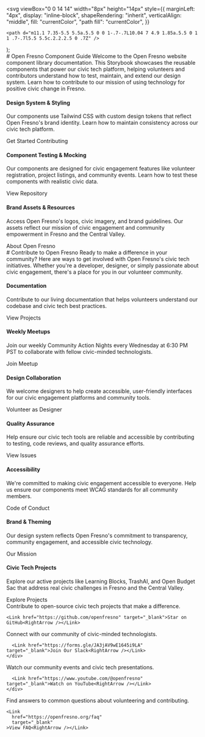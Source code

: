 
  <svg
    viewBox="0 0 14 14"
    width="8px"
    height="14px"
    style={{
      marginLeft: "4px",
      display: "inline-block",
      shapeRendering: "inherit",
      verticalAlign: "middle",
      fill: "currentColor",
      "path fill": "currentColor",
    }}
  >
    <path d="m11.1 7.35-5.5 5.5a.5.5 0 0 1-.7-.7L10.04 7 4.9 1.85a.5.5 0 1 1 .7-.7l5.5 5.5c.2.2.2.5 0 .7Z" />
  </svg>
);

<Meta title="Get Started" />

<div className="sb-container">
  <div className="sb-section-title">
    # Open Fresno Component Guide
    Welcome to the Open Fresno website component library documentation. This Storybook showcases the reusable components that power our civic tech platform, helping volunteers and contributors understand how to test, maintain, and extend our design system. Learn how to contribute to our mission of using technology for positive civic change in Fresno.
  </div>
  <div className="sb-section">
    <div className="sb-section-item">
      <BasePathImage
        src="/storybook-assets/styling.png"
        alt="Open Fresno design system with Tailwind CSS and custom styling"
        width={0}
        height={0}
        style={{ width: "100%", height: "auto" }}
      />
      <h4 className="sb-section-item-heading">Design System & Styling</h4>
      <p className="sb-section-item-paragraph">Our components use Tailwind CSS with custom design tokens that reflect Open Fresno's brand identity. Learn how to maintain consistency across our civic tech platform.</p>
      <Link
        href="https://openfresno.org/get-started"
        target="_blank"
      >Get Started Contributing<RightArrow /></Link>
    </div>
    <div className="sb-section-item">
      <BasePathImage
        width={0}
        height={0}
        style={{ width: "100%", height: "auto" }}
        src="/storybook-assets/context.png"
        alt="Testing civic tech components with proper context and mock data"
      />
      <h4 className="sb-section-item-heading">Component Testing & Mocking</h4>
      <p className="sb-section-item-paragraph">Our components are designed for civic engagement features like volunteer registration, project listings, and community events. Learn how to test these components with realistic civic data.</p>
      <Link
        href="https://github.com/openfresno/fe-openfresno.org-doc"
        target="_blank"
      >View Repository<RightArrow /></Link>
    </div>
    <div className="sb-section-item">
      <BasePathImage
        width={0}
        height={0}
        style={{ width: "100%", height: "auto" }}
        src="/storybook-assets/assets.png"
        alt="Open Fresno brand assets, icons, and civic imagery"
      />
      <div>
        <h4 className="sb-section-item-heading">Brand Assets & Resources</h4>
        <p className="sb-section-item-paragraph">Access Open Fresno's logos, civic imagery, and brand guidelines. Our assets reflect our mission of civic engagement and community empowerment in Fresno and the Central Valley.</p>
        <Link
          href="https://openfresno.org/about"
          target="_blank"
        >About Open Fresno<RightArrow /></Link>
      </div>
    </div>
  </div>
</div>
<div className="sb-container">
  <div className="sb-section-title">
    # Contribute to Open Fresno
    Ready to make a difference in your community? Here are ways to get involved with Open Fresno's civic tech initiatives. Whether you're a developer, designer, or simply passionate about civic engagement, there's a place for you in our volunteer community.
  </div>

  <div className="sb-section">
    <div className="sb-features-grid">
      <div className="sb-grid-item">
        <BasePathImage
          width={0}
          height={0}
          style={{ width: "100%", height: "auto" }}
          src="/storybook-assets/docs.png"
          alt="Open Fresno component documentation and development guides"
        />
        <h4 className="sb-section-item-heading">Documentation</h4>
        <p className="sb-section-item-paragraph">Contribute to our living documentation that helps volunteers understand our codebase and civic tech best practices.</p>
        <Link
          href="https://openfresno.org/projects"
          target="_blank"
        >View Projects<RightArrow /></Link>
      </div>
      <div className="sb-grid-item">
        <BasePathImage
          width={0}
          height={0}
          style={{ width: "100%", height: "auto" }}
          src="/storybook-assets/share.png"
          alt="Open Fresno volunteers collaborating on civic tech projects"
        />
        <h4 className="sb-section-item-heading">Weekly Meetups</h4>
        <p className="sb-section-item-paragraph">Join our weekly Community Action Nights every Wednesday at 6:30 PM PST to collaborate with fellow civic-minded technologists.</p>
        <Link
          href="https://www.meetup.com/openfresno/"
          target="_blank"
        >Join Meetup<RightArrow /></Link>
      </div>
      <div className="sb-grid-item">
        <BasePathImage
          width={0}
          height={0}
          style={{ width: "100%", height: "auto" }}
          src="/storybook-assets/figma-plugin.png"
          alt="Open Fresno design collaboration and civic tech design systems"
        />
        <h4 className="sb-section-item-heading">Design Collaboration</h4>
        <p className="sb-section-item-paragraph">We welcome designers to help create accessible, user-friendly interfaces for our civic engagement platforms and community tools.</p>
        <Link
          href="https://openfresno.org/get-started"
          target="_blank"
        >Volunteer as Designer<RightArrow /></Link>
      </div>
      <div className="sb-grid-item">
        <BasePathImage
          width={0}
          height={0}
          style={{ width: "100%", height: "auto" }}
          src="/storybook-assets/testing.png"
          alt="Testing Open Fresno civic tech components for reliability"
        />
        <h4 className="sb-section-item-heading">Quality Assurance</h4>
        <p className="sb-section-item-paragraph">Help ensure our civic tech tools are reliable and accessible by contributing to testing, code reviews, and quality assurance efforts.</p>
        <Link
          href="https://github.com/openfresno/fe-openfresno.org-doc/issues"
          target="_blank"
        >View Issues<RightArrow /></Link>
      </div>
      <div className="sb-grid-item">
        <BasePathImage
          width={0}
          height={0}
          style={{ width: "100%", height: "auto" }}
          src="/storybook-assets/accessibility.png"
          alt="Making civic tech accessible to all community members"
        />
        <h4 className="sb-section-item-heading">Accessibility</h4>
        <p className="sb-section-item-paragraph">We're committed to making civic engagement accessible to everyone. Help us ensure our components meet WCAG standards for all community members.</p>
        <Link
          href="https://openfresno.org/code-of-conduct"
          target="_blank"
        >Code of Conduct<RightArrow /></Link>
      </div>
      <div className="sb-grid-item">
        <BasePathImage
          width={0}
          height={0}
          style={{ width: "100%", height: "auto" }}
          src="/storybook-assets/theming.png"
          alt="Open Fresno brand themes and civic tech styling"
        />
        <h4 className="sb-section-item-heading">Brand & Theming</h4>
        <p className="sb-section-item-paragraph">Our design system reflects Open Fresno's commitment to transparency, community engagement, and accessible civic technology.</p>
        <Link
          href="https://openfresno.org/about"
          target="_blank"
        >Our Mission<RightArrow /></Link>
      </div>
    </div>
  </div>
</div>
<div className="sb-addon">
  <div className="sb-addon-text">
    <h4>Civic Tech Projects</h4>
    <p className="sb-section-item-paragraph">Explore our active projects like Learning Blocks, TrashAI, and Open Budget Sac that address real civic challenges in Fresno and the Central Valley.</p>
    <Link
      href="https://openfresno.org/projects"
      target="_blank"
    >Explore Projects<RightArrow /></Link>
  </div>
  <div className="sb-addon-img">
    <BasePathImage
      width={650}
      height={347}
      src="/storybook-assets/addon-library.png"
      alt="Open Fresno civic tech projects making a difference in the community."
    />
  </div>
</div>

<div className="sb-section sb-socials">
  <div className="sb-section-item">
    <BasePathImage
      width={32}
      height={32}
      layout="fixed"
      src="/storybook-assets/github.svg"
      alt="Github logo"
      className="sb-explore-image"
    />
    Contribute to open-source civic tech projects that make a difference.

    <Link href="https://github.com/openfresno" target="_blank">Star on GitHub<RightArrow /></Link>

  </div>
  <div className="sb-section-item">
    <BasePathImage
      width={33}
      height={32}
      layout="fixed"
      src="/storybook-assets/discord.svg"
      alt="Slack logo"
      className="sb-explore-image"
    />
    <div>
      Connect with our community of civic-minded technologists.

      <Link href="https://forms.gle/JA3jAV9wE1645i9LA" target="_blank">Join Our Slack<RightArrow /></Link>
    </div>

  </div>
  <div className="sb-section-item">
    <BasePathImage
      width={32}
      height={32}
      layout="fixed"
      src="/storybook-assets/youtube.svg"
      alt="Youtube logo"
      className="sb-explore-image"
    />
    <div>
      Watch our community events and civic tech presentations.

      <Link href="https://www.youtube.com/@openfresno" target="_blank">Watch on YouTube<RightArrow /></Link>
    </div>

  </div>
  <div className="sb-section-item">
    <BasePathImage
      width={33}
      height={32}
      layout="fixed"
      src="/storybook-assets/tutorials.svg"
      alt="FAQ icon"
      className="sb-explore-image"
    />
    <p>Find answers to common questions about volunteering and contributing.</p>
    
    <Link
      href="https://openfresno.org/faq"
      target="_blank"
    >View FAQ<RightArrow /></Link>
  </div>
</div>

<style>
  {`
  .sb-container {
    margin-bottom: 48px;
  }

  .sb-section {
    width: 100%;
    display: flex;
    flex-direction: row;
    gap: 20px;
  }

  img {
    object-fit: cover;
  }

  .sb-section-title {
    margin-bottom: 32px;
  }

  .sb-section a:not(h1 a, h2 a, h3 a) {
    font-size: 14px;
  }

  .sb-section-item, .sb-grid-item {
    flex: 1;
    display: flex;
    flex-direction: column;
  }

  .sb-section-item-heading {
    padding-top: 20px !important;
    padding-bottom: 5px !important;
    margin: 0 !important;
  }
  .sb-section-item-paragraph {
    margin: 0;
    padding-bottom: 10px;
  }

  .sb-chevron {
    margin-left: 5px;
  }

  .sb-features-grid {
    display: grid;
    grid-template-columns: repeat(2, 1fr);
    grid-gap: 32px 20px;
  }

  .sb-socials {
    display: grid;
    grid-template-columns: repeat(4, 1fr);
  }

  .sb-socials p {
    margin-bottom: 10px;
  }

  .sb-explore-image {
    max-height: 32px;
    align-self: flex-start;
  }

  .sb-addon {
    width: 100%;
    display: flex;
    align-items: center;
    position: relative;
    background-color: #EEF3F8;
    border-radius: 5px;
    border: 1px solid rgba(0, 0, 0, 0.05);
    background: #EEF3F8;
    height: 180px;
    margin-bottom: 48px;
    overflow: hidden;
  }

  .sb-addon-text {
    padding-left: 48px;
    max-width: 240px;
  }

  .sb-addon-text h4 {
    padding-top: 0px;
  }

  .sb-addon-img {
    position: absolute;
    left: 345px;
    top: 0;
    height: 100%;
    width: 200%;
    overflow: hidden;
  }

  .sb-addon-img img {
    width: 650px;
    transform: rotate(-15deg);
    margin-left: 40px;
    margin-top: -72px;
    box-shadow: 0 0 1px rgba(255, 255, 255, 0);
    backface-visibility: hidden;
  }

  @media screen and (max-width: 800px) {
    .sb-addon-img {
      left: 300px;
    }
  }

  @media screen and (max-width: 600px) {
    .sb-section {
      flex-direction: column;
    }

    .sb-features-grid {
      grid-template-columns: repeat(1, 1fr);
    }

    .sb-socials {
      grid-template-columns: repeat(2, 1fr);
    }

    .sb-addon {
      height: 280px;
      align-items: flex-start;
      padding-top: 32px;
      overflow: hidden;
    }

    .sb-addon-text {
      padding-left: 24px;
    }

    .sb-addon-img {
      right: 0;
      left: 0;
      top: 130px;
      bottom: 0;
      overflow: hidden;
      height: auto;
      width: 124%;
    }

    .sb-addon-img img {
      width: 1200px;
      transform: rotate(-12deg);
      margin-left: 0;
      margin-top: 48px;
      margin-bottom: -40px;
      margin-left: -24px;
    }
  }
  `}
</style>

